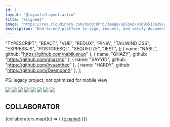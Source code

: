 ```yaml
---
id: 1
layout: "@layouts/Layout.astro"
title: "esignees"
image: "https://res.cloudinary.com/dsc0j8hhj/image/upload/v1696513639/work-sample/esignees.png"
description: "End-to-end platform to sign, request, and verify document's signature with asymmetric encryption"
---
```


  "TYPESCRIPT",
  "REACT",
  "VUE",
  "REDUX",
  "PINIA",
  "TAILWIND CSS",
  "EXPRESSJS",
  "POSTGRESQL",
  "SEQUELIZE",
  "JEST",
];
  { name: "NABIL", github: "https://github.com/nabilusnup" },
  { name: "GHAZY", github: "https://github.com/ghazytp" },
  { name: "SAYYID", github: "https://github.com/hyuantheo" },
  { name: "HARDY", github: "https://github.com/DaemoonX" },
];

<p class="text-sm">PS: legacy project, not optimized for mobile view</p>

<div class="not-prose mt-5 flex justify-center gap-2 border-b-2 border-black pb-8 md:justify-end">
  <ExternalLink
    text="Overview"
    link="https://www.canva.com/design/DAFaC4cAWR4/K_DHzwX_4TdEzIP7KSwDUQ/view?utm_content=DAFaC4cAWR4&utm_campaign=designshare&utm_medium=link&utm_source=publishsharelink"
  />
  <ExternalLink text="Live Demo" link="https://esignees.web.app/" />
  <ExternalLink
    text="Github"
    link="https://github.com/qonit-filza?tab=repositories&q=esignees&type=&language=&sort="
  />
</div>

<div class="not-prose mt-12 grid grid-cols-1 gap-10 md:grid-cols-2">
  <img
    class=" mx-auto mb-0 border border-black"
    src="/img/esignees/add-edit-signature.jpeg"
  />
  <img
    class=" mx-auto mb-0 border border-black"
    src="/img/esignees/append-signature.jpeg"
  />
  <img
    class=" mx-auto mb-0 border border-black"
    src="/img/esignees/contact.jpeg"
  />
  <img
    class=" mx-auto mb-0 border border-black"
    src="/img/esignees/document-and-message-detail.jpeg"
  />
  <img
    class=" mx-auto mb-0 h-full border border-black object-contain"
    src="/img/esignees/document-verification.jpeg"
  />
  <img
    class=" mx-auto mb-0 border border-black"
    src="/img/esignees/inbox.jpeg"
  />
  <img
    class=" mx-auto mb-0 border border-black"
    src="/img/esignees/package.jpeg"
  />
  <img
    class=" mx-auto mb-0 border border-black"
    src="/img/esignees/payment.jpeg"
  />
</div>

<Stack techs={stacks} />

<h2 class="not-prose mt-10 border-t-2 border-black pt-5 text-center font-ar-one text-2xl font-semibold">
  COLLABORATOR
</h2>
<div class="text mx-auto flex w-3/4 flex-wrap justify-center gap-2 pt-5 font-roboto-mono text-sm">
  {collaborators.map((c) => (
    <a href={c.github}>{c.name}</a>
  ))}
</div>
